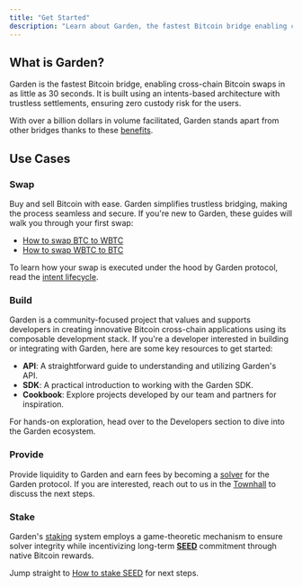 ```yaml
---
title: "Get Started"
description: "Learn about Garden, the fastest Bitcoin bridge enabling cross-chain Bitcoin swaps in as little as 30 seconds"
---
```


## What is Garden?

Garden is the fastest Bitcoin bridge, enabling cross-chain Bitcoin swaps in as little as 30 seconds. It is built using an intents-based architecture with trustless settlements, ensuring zero custody risk for the users.

With over a billion dollars in volume facilitated, Garden stands apart from other bridges thanks to these [benefits](/home/fundamentals/benefits/overview).

## Use Cases

### Swap

Buy and sell Bitcoin with ease. Garden simplifies trustless bridging, making the process seamless and secure. If you're new to Garden, these guides will walk you through your first swap:

- [How to swap BTC to WBTC](/home/basics/guides/swap/btc-wbtc)
- [How to swap WBTC to BTC](/home/basics/guides/swap/wbtc-btc)

To learn how your swap is executed under the hood by Garden protocol, read the [intent lifecycle](/home/fundamentals/how-it-works/intent-flow).

### Build

Garden is a community-focused project that values and supports developers in creating innovative Bitcoin cross-chain applications using its composable development stack. If you're a developer interested in building or integrating with Garden, here are some key resources to get started:

- **API**: A straightforward guide to understanding and utilizing Garden's API.
- **SDK**: A practical introduction to working with the Garden SDK.
- **Cookbook**: Explore projects developed by our team and partners for inspiration.

For hands-on exploration, head over to the Developers section to dive into the Garden ecosystem.

### Provide

Provide liquidity to Garden and earn fees by becoming a [solver](/home/fundamentals/introduction/solvers) for the Garden protocol. If you are interested, reach out to us in the [Townhall](https://discord.gg/dZwSjh9922) to discuss the next steps.

### Stake

Garden's [staking](/home/fundamentals/introduction/stakers) system employs a game-theoretic mechanism to ensure solver integrity while incentivizing long-term [**SEED**](/home/governance/tokenomics) commitment through native Bitcoin rewards.

Jump straight to [How to stake SEED](/home/basics/guides/stake/stake-seed) for next steps. 